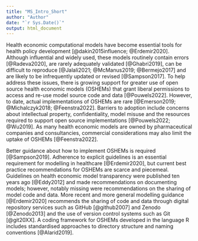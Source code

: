 ```yaml
---
title: "MS_Intro_Short"
author: "Author"
date: "`r Sys.Date()`"
output: html_document
---
```


<!-- `r ifelse(is.na(params$X@background_1L_chr),"",params$X@background_1L_chr)`  -->
Health economic computational models have become essential tools for health policy development [@dakin2015influence; @Erdemir2020]. Although influential and widely used, these models routinely contain errors [@Radeva2020], are rarely adequately validated [@Ghabri2019], can be difficult to reproduce [@Jalali2021; @McManus2019; @Bermejo2017] and are likely to be infrequently updated or revised [@Sampson2017]. To help address these issues, there is growing support for greater use of open source health economic models (OSHEMs) that grant liberal permissions to access and re-use model source code and data [@Pouwels2022]. However, to date, actual implementations of OSHEMs are rare [@Emerson2019; @Michalczyk2018; @Feenstra2022]. Barriers to adoption include concerns about intellectual property, confidentiality, model misuse and the resources required to support open source implementations [@Pouwels2022; @Wu2019]. As many health economic models are owned by pharmaceutical companies and consultancies, commercial considerations may also limit the uptake of OSHEMs [@Feenstra2022].

Better guidance about how to implement OSHEMs is required [@Sampson2019]. Adherence to explicit guidelines is an essential requirement for modelling in healthcare [@Erdemir2020], but current best practice recommendations for OSHEMs are scarce and piecemeal. Guidelines on health economic model transparency were published ten years ago [@Eddy2012] and made recommendations on documenting models; however, notably missing were recommendations on the sharing of model code and data. More recent and more general modelling guidance [@Erdemir2020] recommends the sharing of code and data through digital repository services such as GitHub [@github2007] and Zenodo [@Zenodo2013] and the use of version control systems such as Git [@git20XX]. A coding framework for OSHEMs developed in the language R includes standardised approaches to directory structure and naming conventions [@Alarid2019].
